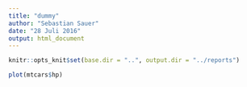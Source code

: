 ```yaml
---
title: "dummy"
author: "Sebastian Sauer"
date: "28 Juli 2016"
output: html_document
---
```


```r

knitr::opts_knit$set(base.dir = "..", output.dir = "../reports")
```

```r
plot(mtcars$hp)
```

